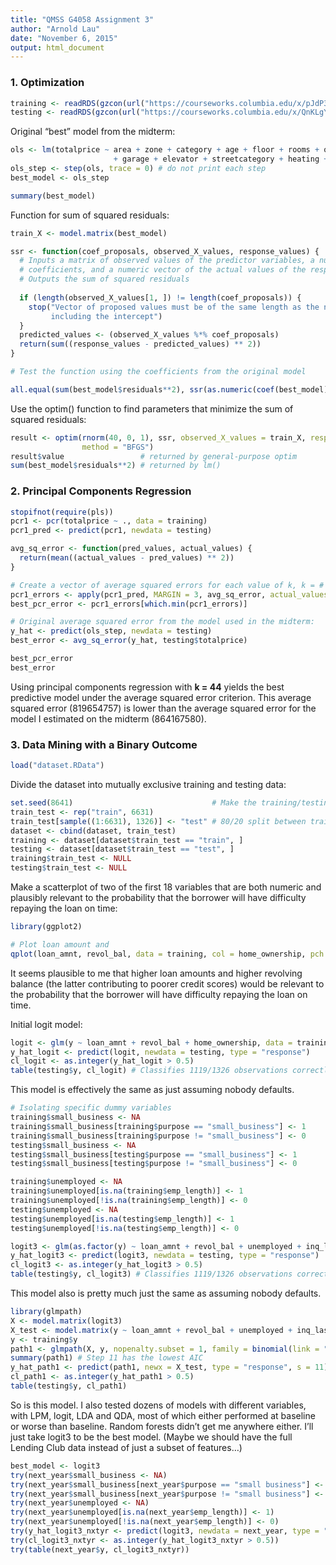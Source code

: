 ```yaml
---
title: "QMSS G4058 Assignment 3"
author: "Arnold Lau"
date: "November 6, 2015"
output: html_document
---
```


### 1. Optimization

```r
training <- readRDS(gzcon(url("https://courseworks.columbia.edu/x/pJdP39")))
testing <- readRDS(gzcon(url("https://courseworks.columbia.edu/x/QnKLgY")))
```

Original "best" model from the midterm:

```r
ols <- lm(totalprice ~ area + zone + category + age + floor + rooms + out + conservation + toilets
                       + garage + elevator + streetcategory + heating + storage, data = training)
ols_step <- step(ols, trace = 0) # do not print each step
best_model <- ols_step

summary(best_model)
```

Function for sum of squared residuals:  

```r

train_X <- model.matrix(best_model)

ssr <- function(coef_proposals, observed_X_values, response_values) {
  # Inputs a matrix of observed values of the predictor variables, a numeric vector of proposed values for
  # coefficients, and a numeric vector of the actual values of the response variable
  # Outputs the sum of squared residuals
  
  if (length(observed_X_values[1, ]) != length(coef_proposals)) {
    stop("Vector of proposed values must be of the same length as the number of coefficents in the model, 
         including the intercept")
  }
  predicted_values <- (observed_X_values %*% coef_proposals)
  return(sum((response_values - predicted_values) ** 2))
}

# Test the function using the coefficients from the original model

all.equal(sum(best_model$residuals**2), ssr(as.numeric(coef(best_model)), train_X, training$totalprice))
```

Use the optim() function to find parameters that minimize the sum of squared residuals:

```r
result <- optim(rnorm(40, 0, 1), ssr, observed_X_values = train_X, response_values = training$totalprice, 
                method = "BFGS")
result$value                 # returned by general-purpose optim
sum(best_model$residuals**2) # returned by lm()
```

### 2. Principal Components Regression

```r
stopifnot(require(pls))
pcr1 <- pcr(totalprice ~ ., data = training)
pcr1_pred <- predict(pcr1, newdata = testing)

avg_sq_error <- function(pred_values, actual_values) {
  return(mean((actual_values - pred_values) ** 2))
}

# Create a vector of average squared errors for each value of k, k = # of principal components
pcr1_errors <- apply(pcr1_pred, MARGIN = 3, avg_sq_error, actual_values = testing$totalprice)
best_pcr_error <- pcr1_errors[which.min(pcr1_errors)]

# Original average squared error from the model used in the midterm:
y_hat <- predict(ols_step, newdata = testing)
best_error <- avg_sq_error(y_hat, testing$totalprice)

best_pcr_error
best_error
```

Using principal components regression with __k = 44__ yields the best predictive model under the average squared error criterion. This average squared error (819654757) is lower than the average squared error for the model I estimated on the midterm (864167580).

### 3. Data Mining with a Binary Outcome

```r
load("dataset.RData")
```

Divide the dataset into mutually exclusive training and testing data:  
```r
set.seed(8641)                               # Make the training/testing split reproducible
train_test <- rep("train", 6631)
train_test[sample((1:6631), 1326)] <- "test" # 80/20 split between training and testing data
dataset <- cbind(dataset, train_test)
training <- dataset[dataset$train_test == "train", ]
testing <- dataset[dataset$train_test == "test", ]
training$train_test <- NULL
testing$train_test <- NULL
```

Make a scatterplot of two of the first 18 variables that are both numeric and plausibly relevant to the probability that the borrower will have difficulty repaying the loan on time:  

```r
library(ggplot2)

# Plot loan amount and 
qplot(loan_amnt, revol_bal, data = training, col = home_ownership, pch = as.factor(y))
```

It seems plausible to me that higher loan amounts and higher revolving balance (the latter contributing to poorer credit scores) would be relevant to the probability that the borrower will have difficulty repaying the loan on time.  

Initial logit model:

```r
logit <- glm(y ~ loan_amnt + revol_bal + home_ownership, data = training, family = binomial)
y_hat_logit <- predict(logit, newdata = testing, type = "response")
cl_logit <- as.integer(y_hat_logit > 0.5)
table(testing$y, cl_logit) # Classifies 1119/1326 observations correctly
```

This model is effectively the same as just assuming nobody defaults.  

```r
# Isolating specific dummy variables
training$small_business <- NA
training$small_business[training$purpose == "small_business"] <- 1
training$small_business[training$purpose != "small_business"] <- 0
testing$small_business <- NA
testing$small_business[testing$purpose == "small_business"] <- 1
testing$small_business[testing$purpose != "small_business"] <- 0

training$unemployed <- NA
training$unemployed[is.na(training$emp_length)] <- 1
training$unemployed[!is.na(training$emp_length)] <- 0
testing$unemployed <- NA
testing$unemployed[is.na(testing$emp_length)] <- 1
testing$unemployed[!is.na(testing$emp_length)] <- 0

logit3 <- glm(as.factor(y) ~ loan_amnt + revol_bal + unemployed + inq_last_6mths + small_business + delinq_2yrs, data = training, family = binomial)
y_hat_logit3 <- predict(logit3, newdata = testing, type = "response")
cl_logit3 <- as.integer(y_hat_logit3 > 0.5)
table(testing$y, cl_logit3) # Classifies 1119/1326 observations correctly
```

This model also is pretty much just the same as assuming nobody defaults.

```r
library(glmpath)
X <- model.matrix(logit3)
X_test <- model.matrix(y ~ loan_amnt + revol_bal + unemployed + inq_last_6mths + small_business + delinq_2yrs, data = testing)
y <- training$y
path1 <- glmpath(X, y, nopenalty.subset = 1, family = binomial(link = "logit"))
summary(path1) # Step 11 has the lowest AIC
y_hat_path1 <- predict(path1, newx = X_test, type = "response", s = 11)
cl_path1 <- as.integer(y_hat_path1 > 0.5)
table(testing$y, cl_path1)
```

So is this model. I also tested dozens of models with different variables, with LPM, logit, LDA and QDA, most of which either performed at baseline or worse than baseline. Random forests didn't get me anywhere either. I'll just take logit3 to be the best model. (Maybe we should have the full Lending Club data instead of just a subset of features...)

```r
best_model <- logit3
try(next_year$small_business <- NA)
try(next_year$small_business[next_year$purpose == "small business"] <- 1)
try(next_year$small_business[next_year$purpose != "small business"] <- 0)
try(next_year$unemployed <- NA)
try(next_year$unemployed[is.na(next_year$emp_length)] <- 1)
try(next_year$unemployed[!is.na(next_year$emp_length)] <- 0)
try(y_hat_logit3_nxtyr <- predict(logit3, newdata = next_year, type = "response"))
try(cl_logit3_nxtyr <- as.integer(y_hat_logit3_nxtyr > 0.5))
try(table(next_year$y, cl_logit3_nxtyr))
```